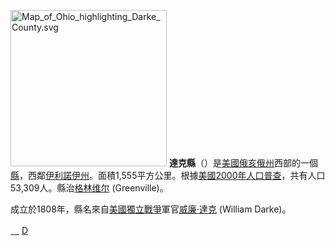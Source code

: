 {{noteTA
|T=zh-hans:达克县 (俄亥俄州);zh-hk:達克縣 (俄亥俄州);zh-tw:達克郡 (俄亥俄州);
|1=zh-hans:县; zh-tw:郡; zh-hk:縣;
}}
[[File:Map_of_Ohio_highlighting_Darke_County.svg|250px]]
'''達克縣'''（{{lang-en|Darke County}}）是[[美國|美國]][[俄亥俄州|俄亥俄州]]西部的一個[[县_(美国)|縣]]，西鄰[[伊利諾伊州|伊利諾伊州]]。面積1,555平方公里。根據[[美國2000年人口普查|美國2000年人口普查]]，共有人口53,309人。縣治[[格林维尔_(俄亥俄州)|格林维尔]] (Greenville)。

成立於1808年，縣名來自[[美國獨立戰爭|美國獨立戰爭]]軍官[[威廉·達克|威廉·達克]] (William Darke)。
{{ohio-stub}}

[[Category:俄亥俄州達克縣|　]]
[[Category:俄亥俄州行政區劃|D]]